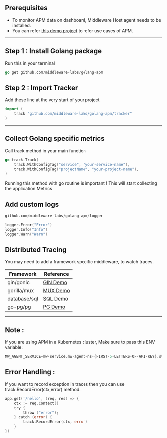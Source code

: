 

## Prerequisites 

* To monitor APM data on dashboard, Middleware Host agent needs to be installed.
* You can refer [this demo project](https://github.com/middleware-labs/demo-apm/tree/master/golang) to refer use cases of APM.

--------------------

## Step 1 : Install Golang package

Run this in your terminal

```go
go get github.com/middleware-labs/golang-apm
```


## Step 2 : Import Tracker

Add these line at the very start of your project

```go
import (
    track "github.com/middleware-labs/golang-apm/tracker"
)
```

---------------------

## Collect Golang specific metrics

Call track method in your main function

```go
go track.Track(
    track.WithConfigTag("service", "your-service-name"),
    track.WithConfigTag("projectName", "your-project-name"),
)
```

Running this method with go routine is important !
This will start collecting the application Metrics

## Add custom logs

```go
github.com/middleware-labs/golang-apm/logger

logger.Error("Error")
logger.Info("Info")
logger.Warn("Warn")
```


## Distributed Tracing

You may need to add a framework specific middleware, to watch traces.

|Framework  |   Reference   |
|------             |    ---------  |
|gin/gonic          |   [GIN Demo](https://github.com/middleware-labs/demo-apm/tree/master/golang/features/trace/gin)   |
|gorilla/mux        |   [MUX Demo](https://github.com/middleware-labs/demo-apm/tree/master/golang/features/trace/mux)  |
|database/sql       |   [SQL Demo](https://github.com/middleware-labs/demo-apm/tree/master/golang/features/trace/sql)  |
|go-pg/pg           |   [PG Demo](https://github.com/middleware-labs/demo-apm/tree/master/golang/features/trace/pg)  |

---------------

## Note :

If you are using APM in a Kubernetes cluster, Make sure to pass this ENV variable:

```go
MW_AGENT_SERVICE=mw-service.mw-agent-ns-{FIRST-5-LETTERS-OF-API-KEY}.svc.cluster.local
```


## Error Handling :

If you want to record exception in traces then you can use track.RecordError(ctx,error) method.

```go
app.get('/hello', (req, res) => {
    ctx := req.Context()
    try {
        throw ("error");
    } catch (error) {
        track.RecordError(ctx, error)
    }
})
```
